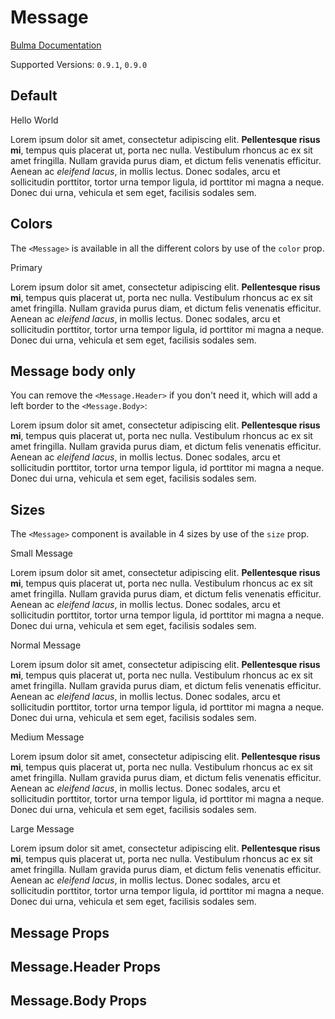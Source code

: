 

<Meta title="Components/Message" component={Message} />

# Message

[Bulma Documentation](https://bulma.io/documentation/components/message/)

Supported Versions: `0.9.1`, `0.9.0`

## Default

<Canvas>
  <Story name="Default">
    <Message>
      <Message.Header>
        <p>Hello World</p>
        <Delete />
      </Message.Header>
      <Message.Body>
        Lorem ipsum dolor sit amet, consectetur adipiscing elit. <strong>Pellentesque risus mi</strong>, tempus quis placerat ut, porta nec nulla. Vestibulum rhoncus ac ex sit amet fringilla. Nullam gravida purus diam, et dictum <a>felis venenatis</a> efficitur. Aenean ac <em>eleifend lacus</em>, in mollis lectus. Donec sodales, arcu et sollicitudin porttitor, tortor urna tempor ligula, id porttitor mi magna a neque. Donec dui urna, vehicula et sem eget, facilisis sodales sem.
      </Message.Body>
    </Message>
  </Story>
</Canvas>

## Colors

The `<Message>` is available in all the different colors by use of the `color` prop.

<Canvas>
  <Story name="Colors">
    <Message color="primary">
      <Message.Header>
        <p>Primary</p>
        <Delete />
      </Message.Header>
      <Message.Body>
        Lorem ipsum dolor sit amet, consectetur adipiscing elit. <strong>Pellentesque risus mi</strong>, tempus quis placerat ut, porta nec nulla. Vestibulum rhoncus ac ex sit amet fringilla. Nullam gravida purus diam, et dictum <a>felis venenatis</a> efficitur. Aenean ac <em>eleifend lacus</em>, in mollis lectus. Donec sodales, arcu et sollicitudin porttitor, tortor urna tempor ligula, id porttitor mi magna a neque. Donec dui urna, vehicula et sem eget, facilisis sodales sem.
      </Message.Body>
    </Message>
  </Story>
</Canvas>

## Message body only

You can remove the `<Message.Header>` if you don't need it, which will add a left border to the `<Message.Body>`:

<Canvas>
  <Story name="Body only">
    <Message>
      <Message.Body>
        Lorem ipsum dolor sit amet, consectetur adipiscing elit. <strong>Pellentesque risus mi</strong>, tempus quis placerat ut, porta nec nulla. Vestibulum rhoncus ac ex sit amet fringilla. Nullam gravida purus diam, et dictum <a>felis venenatis</a> efficitur. Aenean ac <em>eleifend lacus</em>, in mollis lectus. Donec sodales, arcu et sollicitudin porttitor, tortor urna tempor ligula, id porttitor mi magna a neque. Donec dui urna, vehicula et sem eget, facilisis sodales sem.
      </Message.Body>
    </Message>
  </Story>
</Canvas>

## Sizes

The `<Message>` component is available in 4 sizes by use of the `size` prop.

<Canvas>
  <Story name="Sizes">
    <Message size="small">
      <Message.Header>
        <p>Small Message</p>
        <Delete size="small" />
      </Message.Header>
      <Message.Body>
        Lorem ipsum dolor sit amet, consectetur adipiscing elit. <strong>Pellentesque risus mi</strong>, tempus quis placerat ut, porta nec nulla. Vestibulum rhoncus ac ex sit amet fringilla. Nullam gravida purus diam, et dictum <a>felis venenatis</a> efficitur. Aenean ac <em>eleifend lacus</em>, in mollis lectus. Donec sodales, arcu et sollicitudin porttitor, tortor urna tempor ligula, id porttitor mi magna a neque. Donec dui urna, vehicula et sem eget, facilisis sodales sem.
      </Message.Body>
    </Message>
    <Message>
      <Message.Header>
        <p>Normal Message</p>
        <Delete />
      </Message.Header>
      <Message.Body>
        Lorem ipsum dolor sit amet, consectetur adipiscing elit. <strong>Pellentesque risus mi</strong>, tempus quis placerat ut, porta nec nulla. Vestibulum rhoncus ac ex sit amet fringilla. Nullam gravida purus diam, et dictum <a>felis venenatis</a> efficitur. Aenean ac <em>eleifend lacus</em>, in mollis lectus. Donec sodales, arcu et sollicitudin porttitor, tortor urna tempor ligula, id porttitor mi magna a neque. Donec dui urna, vehicula et sem eget, facilisis sodales sem.
      </Message.Body>
    </Message>
    <Message size="medium">
      <Message.Header>
        <p>Medium Message</p>
        <Delete size="medium" />
      </Message.Header>
      <Message.Body>
        Lorem ipsum dolor sit amet, consectetur adipiscing elit. <strong>Pellentesque risus mi</strong>, tempus quis placerat ut, porta nec nulla. Vestibulum rhoncus ac ex sit amet fringilla. Nullam gravida purus diam, et dictum <a>felis venenatis</a> efficitur. Aenean ac <em>eleifend lacus</em>, in mollis lectus. Donec sodales, arcu et sollicitudin porttitor, tortor urna tempor ligula, id porttitor mi magna a neque. Donec dui urna, vehicula et sem eget, facilisis sodales sem.
      </Message.Body>
    </Message>
    <Message size="large">
      <Message.Header>
        <p>Large Message</p>
        <Delete size="large" />
      </Message.Header>
      <Message.Body>
        Lorem ipsum dolor sit amet, consectetur adipiscing elit. <strong>Pellentesque risus mi</strong>, tempus quis placerat ut, porta nec nulla. Vestibulum rhoncus ac ex sit amet fringilla. Nullam gravida purus diam, et dictum <a>felis venenatis</a> efficitur. Aenean ac <em>eleifend lacus</em>, in mollis lectus. Donec sodales, arcu et sollicitudin porttitor, tortor urna tempor ligula, id porttitor mi magna a neque. Donec dui urna, vehicula et sem eget, facilisis sodales sem.
      </Message.Body>
    </Message>
  </Story>
</Canvas>

## Message Props

<ArgsTable of={Message} />

## Message.Header Props

<ArgsTable of={Message.Header} />

## Message.Body Props

<ArgsTable of={Message.Body} />
